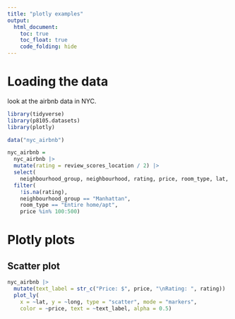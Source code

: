 ```yaml
---
title: "plotly examples"
output: 
  html_document:
    toc: true
    toc_float: true
    code_folding: hide
---
```


# Loading the data

look at the airbnb data in NYC.

```r
library(tidyverse)
library(p8105.datasets)
library(plotly)
```
```r
data("nyc_airbnb")

nyc_airbnb = 
  nyc_airbnb |> 
  mutate(rating = review_scores_location / 2) |>
  select(
    neighbourhood_group, neighbourhood, rating, price, room_type, lat, long) |>
  filter(
    !is.na(rating), 
    neighbourhood_group == "Manhattan",
    room_type == "Entire home/apt",
    price %in% 100:500)
```

# Plotly plots

## Scatter plot
```r
nyc_airbnb |>
  mutate(text_label = str_c("Price: $", price, "\nRating: ", rating)) |> 
  plot_ly(
    x = ~lat, y = ~long, type = "scatter", mode = "markers",
    color = ~price, text = ~text_label, alpha = 0.5)
```


